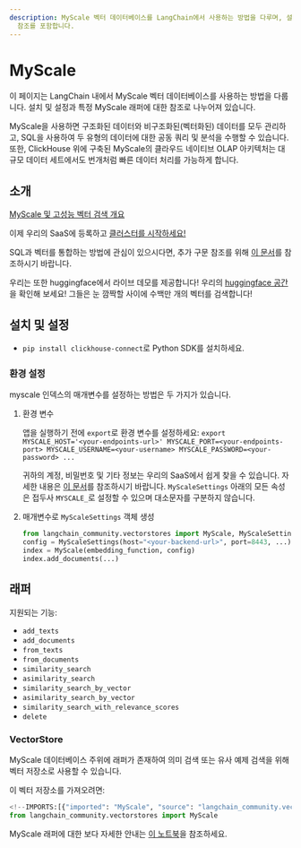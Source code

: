 ```yaml
---
description: MyScale 벡터 데이터베이스를 LangChain에서 사용하는 방법을 다루며, 설치, 설정 및 MyScale 래퍼에 대한
  참조를 포함합니다.
---
```


# MyScale

이 페이지는 LangChain 내에서 MyScale 벡터 데이터베이스를 사용하는 방법을 다룹니다. 설치 및 설정과 특정 MyScale 래퍼에 대한 참조로 나누어져 있습니다.

MyScale을 사용하면 구조화된 데이터와 비구조화된(벡터화된) 데이터를 모두 관리하고, SQL을 사용하여 두 유형의 데이터에 대한 공동 쿼리 및 분석을 수행할 수 있습니다. 또한, ClickHouse 위에 구축된 MyScale의 클라우드 네이티브 OLAP 아키텍처는 대규모 데이터 세트에서도 번개처럼 빠른 데이터 처리를 가능하게 합니다.

## 소개

[MyScale 및 고성능 벡터 검색 개요](https://docs.myscale.com/en/overview/)

이제 우리의 SaaS에 등록하고 [클러스터를 시작하세요!](https://docs.myscale.com/en/quickstart/)

SQL과 벡터를 통합하는 방법에 관심이 있으시다면, 추가 구문 참조를 위해 [이 문서](https://docs.myscale.com/en/vector-reference/)를 참조하시기 바랍니다.

우리는 또한 huggingface에서 라이브 데모를 제공합니다! 우리의 [huggingface 공간](https://huggingface.co/myscale)을 확인해 보세요! 그들은 눈 깜짝할 사이에 수백만 개의 벡터를 검색합니다!

## 설치 및 설정
- `pip install clickhouse-connect`로 Python SDK를 설치하세요.

### 환경 설정

myscale 인덱스의 매개변수를 설정하는 방법은 두 가지가 있습니다.

1. 환경 변수
   
   앱을 실행하기 전에 `export`로 환경 변수를 설정하세요:
`export MYSCALE_HOST='<your-endpoints-url>' MYSCALE_PORT=<your-endpoints-port> MYSCALE_USERNAME=<your-username> MYSCALE_PASSWORD=<your-password> ...`
   
   귀하의 계정, 비밀번호 및 기타 정보는 우리의 SaaS에서 쉽게 찾을 수 있습니다. 자세한 내용은 [이 문서](https://docs.myscale.com/en/cluster-management/)를 참조하시기 바랍니다. `MyScaleSettings` 아래의 모든 속성은 접두사 `MYSCALE_`로 설정할 수 있으며 대소문자를 구분하지 않습니다.
2. 매개변수로 `MyScaleSettings` 객체 생성
   
   ```python
   from langchain_community.vectorstores import MyScale, MyScaleSettings
   config = MyScaleSettings(host="<your-backend-url>", port=8443, ...)
   index = MyScale(embedding_function, config)
   index.add_documents(...)
   ```


## 래퍼
지원되는 기능:
- `add_texts`
- `add_documents`
- `from_texts`
- `from_documents`
- `similarity_search`
- `asimilarity_search`
- `similarity_search_by_vector`
- `asimilarity_search_by_vector`
- `similarity_search_with_relevance_scores`
- `delete`

### VectorStore

MyScale 데이터베이스 주위에 래퍼가 존재하여 의미 검색 또는 유사 예제 검색을 위해 벡터 저장소로 사용할 수 있습니다.

이 벡터 저장소를 가져오려면:
```python
<!--IMPORTS:[{"imported": "MyScale", "source": "langchain_community.vectorstores", "docs": "https://api.python.langchain.com/en/latest/vectorstores/langchain_community.vectorstores.myscale.MyScale.html", "title": "MyScale"}]-->
from langchain_community.vectorstores import MyScale
```


MyScale 래퍼에 대한 보다 자세한 안내는 [이 노트북](/docs/integrations/vectorstores/myscale)을 참조하세요.